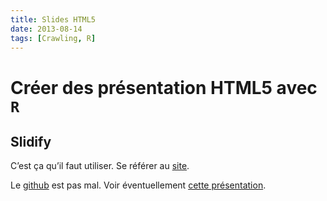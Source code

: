 ```yaml
---
title: Slides HTML5
date: 2013-08-14
tags: [Crawling, R]
---
```



Créer des présentation HTML5 avec `R`
=======================================



Slidify
---------------------------------------

C'est ça qu'il faut utiliser. Se référer au [site](http://slidify.org/).

Le [github](https://github.com/ramnathv/slidify) est pas mal.
Voir éventuellement [cette présentation](www.quantmetry.com/ShinyOverview/Shiny).
